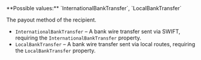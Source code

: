 <ResponseField name="PayoutMethodType" type="string">
**Possible values:** `InternationalBankTransfer`, `LocalBankTransfer`

The payout method of the recipient.
- `InternationalBankTransfer` – A bank wire transfer sent via SWIFT, requiring the `InternationalBankTransfer` property.
- `LocalBankTransfer` – A bank wire transfer sent via local routes, requiring the `LocalBankTransfer` property.
</ResponseField>